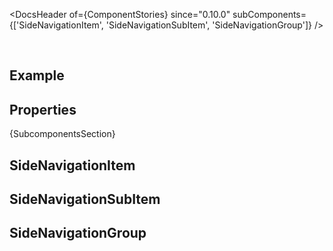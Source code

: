 
<Meta of={ComponentStories} />

[//]: # 'todo: remove once `_ui5type.references` is available in CEM again'

<DocsHeader of={ComponentStories} since="0.10.0" subComponents={['SideNavigationItem', 'SideNavigationSubItem', 'SideNavigationGroup']} />

<br />

## Example

<Canvas of={ComponentStories.Default} />

## Properties

<ControlsWithNote of={ComponentStories.Default} />

<Markdown>{SubcomponentsSection}</Markdown>

## SideNavigationItem

<Description of={SideNavigationItem} />
<ArgTypesWithNote metaOf={ComponentStories} hideHTMLPropsNote exclude={excludePropsForAbstract} of={SideNavigationItem} />

## SideNavigationSubItem

<Description of={SideNavigationSubItem} />
<ArgTypesWithNote metaOf={ComponentStories} hideHTMLPropsNote exclude={excludePropsForAbstract} of={SideNavigationSubItem} />

## SideNavigationGroup

<Description of={SideNavigationGroup} />
<ArgTypesWithNote metaOf={ComponentStories} hideHTMLPropsNote exclude={excludePropsForAbstract} of={SideNavigationGroup} />

<Footer />
